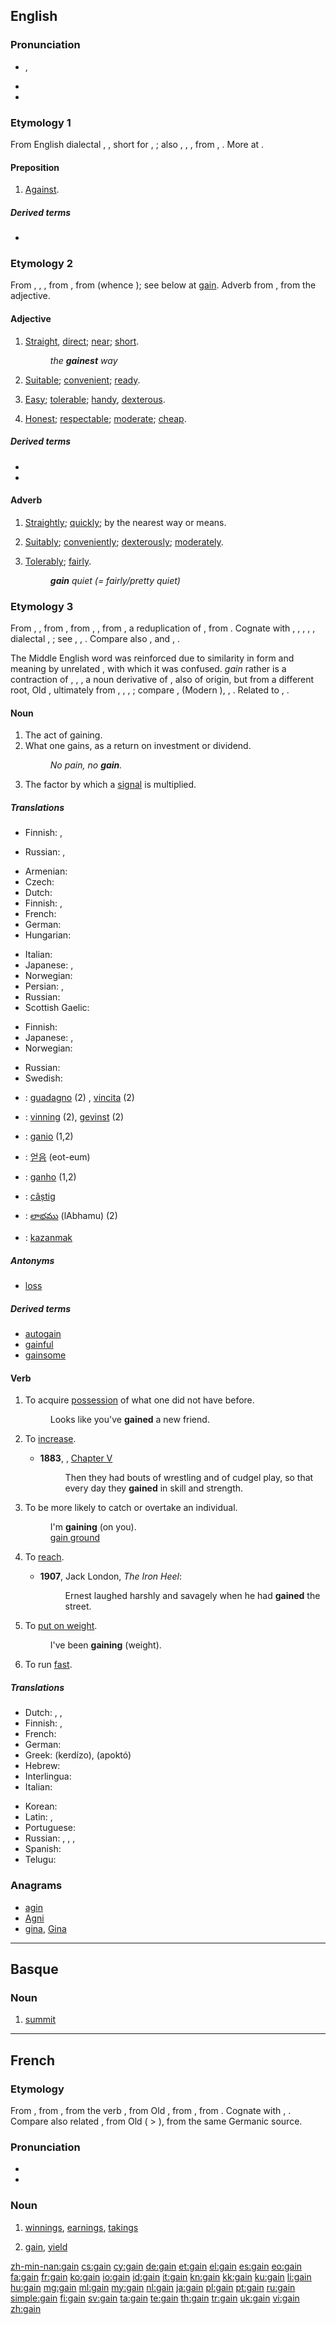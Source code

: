 ==English==

===Pronunciation===
* {{IPA|/ɡeɪn/}}, {{X-SAMPA|/geIn/}}
* {{audio|en-us-gain.ogg|Audio (US)}}
* {{rhymes|eɪn}}

===Etymology 1===
From English dialectal {{term|gen}}, {{term|gin}}, short for {{term|again}}, {{term|agen||against}}; also {{etyl|enm|en}} {{term|gayn|lang=enm}}, {{term|gein|lang=enm}}, {{term|ȝæn||against|sc=Latinx|lang=enm}}, from {{etyl|ang|en}} {{term|gean|gēan|lang=ang}}, {{term|gegn|geġn|against|lang=ang}}. More at {{l|en|against}}.

====Preposition====
{{en-prep}}

# {{context|obsolete|lang=en}} [[against|Against]].

=====Derived terms=====
* {{l|en|gainful}}

===Etymology 2===
From {{etyl|enm|en}} {{term|gayn|lang=enm}}, {{term|gein|lang=enm}}, {{term|geyn||straight, direct, short, fit, good|lang=enm}}, from {{etyl|non|en}} {{term|gegn||straight, direct, short, ready, serviceable, kindly|lang=non}}, from {{term|gegn||pos=adverb|opposite, against|lang=non}} (whence {{term|gagna||to go against, meet, suit, be meet|lang=non}}); see below at [[gain#Etymology_3|gain]]. Adverb from {{etyl|enm|en}} {{term|gayne||fitly, quickly|lang=enm}}, from the adjective.

====Adjective====
{{en-adj}}

# {{context|obsolete|lang=en}} [[straight|Straight]], [[direct]]; [[near]]; [[short]].
#: ''the '''gainest''' way ''
# {{context|obsolete|lang=en}} [[suitable|Suitable]]; [[convenient]]; [[ready]].
# {{context|dialectal|lang=en}} [[easy|Easy]]; [[tolerable]]; [[handy]], [[dexterous]].
# {{context|dialectal|lang=en}} [[honest|Honest]]; [[respectable]]; [[moderate]]; [[cheap]].

=====Derived terms=====
* {{l|en|gainly}}
* {{l|en|gainsome}}

====Adverb====
{{en-adv}}

# {{context|obsolete|lang=en}} [[straightly|Straightly]]; [[quickly]]; by the nearest way or means.
# {{context|dialectal|lang=en}} [[suitably|Suitably]]; [[conveniently]]; [[dexterously]]; [[moderately]].
# {{context|dialectal|lang=en}} [[tolerably|Tolerably]]; [[fairly]].
#: '''''gain''' quiet (= fairly/pretty quiet)''

===Etymology 3===
From {{etyl|enm|en}} {{term|gain|lang=enm}}, {{term|gein||profit, advantage|lang=enm}}, from {{etyl|non|en}} {{term|gagn||benefit, advantage, use|lang=non}}, from {{etyl|gem-pro|en}} {{recons|gagną|lang=gem-pro}}, {{recons|gaganą||gain, profit", literally "return|lang=gem-pro}}, from {{etyl|gem-pro|en}} {{recons|gagana||back, against, in return|lang=gem-pro}}, a reduplication of {{etyl|gem-pro|en}} {{recons|ga-||with, together|lang=gem-pro}}, from {{etyl|ine-pro|en}} {{recons|kom||next to, at, with, along|lang=ine-pro}}. Cognate with {{etyl|is|-}} {{term|gagn||gain, advantage, use|lang=is}}, {{etyl|sv|-}} {{term|gagn||benefit, profit|lang=sv}}, {{etyl|da|-}} {{term|gavn||gain, profit, success|lang=da}}, {{etyl|got|-}} {{term|𐌲𐌰𐌲𐌴𐌹𐌲𐌰𐌽||tr=gageigan|to gain, profit|lang=got}}, {{etyl|non|-}} {{term|gegn||ready|lang=non}}, {{etyl|sv|-}} dialectal {{term|gen||useful, noteful|lang=sv}}, {{etyl|la|-}} {{term|cum||with|lang=la}}; see {{l|en|gain-}}, {{l|en|again}}, {{l|en|against}}. Compare also {{etyl|enm|-}} {{term|gainen||to be of use, profit, avail|lang=enm}}, {{etyl|is|-}} and {{etyl|sv|-}} {{term|gagna||to avail, help|lang=is|lang=sv}}, {{etyl|da|-}} {{term|gavne||to benefit|lang=da}}.

The Middle English word was reinforced due to similarity in form and meaning by unrelated {{etyl|frm|-}} {{term|gain||advancement, cultivation|lang=frm}}, with which it was confused. {{etyl|frm|-}} ''gain'' rather is a contraction of {{etyl|fro|-}} {{term|gaaing|lang=fro}}, {{term|gaaigne|lang=fro}}, {{term|gaigne|lang=fro}}, a noun derivative of {{term|gaaignier||to till, earn, win|lang=fro}}, also of {{etyl|gem|en}} origin, but from a different root, Old {{etyl|frk|-}} {{recons|waidanjan|waidanjan|to pasture, graze, hunt for food|lang=frk}}, ultimately from {{etyl|gem-pro|en}} {{recons|waiþiz|lang=gem-pro}}, {{recons|waiþī|lang=gem-pro}}, {{recons|waiþō|lang=gem-pro}}, {{recons|waiþijō||pasture, field, hunting ground|lang=gem-pro}}; compare {{etyl|goh|-}} {{term|weidon|weidōn|lang=goh}}, {{term|weidanon|weidanōn|to hunt, forage for food|lang=goh}} (Modern {{etyl|de|-}} {{term|Weide||pasture|lang=de}}), {{etyl|non|-}} {{term|veiða||to catch, hunt|lang=non}}, {{etyl|ang|-}} {{term|wæþan|wǣþan|to hunt, chase, pursue|lang=ang}}. Related to {{l|en|wathe}}, {{l|en|wide}}.

====Noun====
{{en-noun}}

# The act of gaining.
# What one gains, as a return on investment or dividend.
#: ''No pain, no '''gain'''.''
# {{context|electronics|lang=en}} The factor by which a [[signal]] is multiplied.

=====Translations=====
{{trans-top|act of gaining}}
* Finnish: {{t-|fi|voittaminen}}, {{t+|fi|voitto}}
{{trans-mid}}
* Russian: {{t+|ru|получение|n|tr=polučénije}}, {{t+|ru|приобретение|n|tr=priobreténije}}
{{trans-bottom}}

{{trans-top|what one gains (profit)}}
* Armenian: {{t-|hy|վաստակ|tr=vastak}}
* Czech: {{t-|cs|zisk|m}}
* Dutch: {{t+|nl|winst|f}}
* Finnish: {{t+|fi|voitto}}, {{t+|fi|hyöty}}
* French: {{t+|fr|gain|m}}
* German: {{t+|de|Gewinn|m}}
* Hungarian: {{t+|hu|haszon}}
{{trans-mid}}
* Italian: {{t+|it|lucro|m}}
* Japanese: {{t+|ja|進展|tr=shinten}}, {{t+|ja|進歩|tr=shinpo}}
* Norwegian: {{t+|no|utbytte|n}}
* Persian: {{t+|fa|سود|tr=sud}}, {{t+|fa|بهره|tr=bahra}}
* Russian: {{t+|ru|прибыль|f|tr=príbyl'}}
* Scottish Gaelic: {{t-|gd|prothaid|f}}
{{trans-bottom}}

{{trans-top|factor by which signal is multiplied}}
* Finnish: {{t-|fi|vahvistus}}
* Japanese: {{t-|ja|利得|tr=ritoku}}, {{t-|ja|増幅率|tr=zōfuku-ritsu}}
* Norwegian: {{t-|no|forsterkning|m|f}}
{{trans-mid}}
* Russian: {{t+|ru|усиление|n|tr=usilénije}}
* Swedish: {{t+|sv|förstärkning}}
{{trans-bottom}}

{{checktrans-top}}
<!--added {{ttbc}}s here.-->
* {{ttbc|it}}: [[guadagno]] (2) {{m}}, [[vincita]] {{f}} (2)
* {{ttbc|no}}: [[vinning]] {{m}} (2), [[gevinst]] {{m}} (2)
* {{ttbc|ia}}: [[ganio]] (1,2)
* {{ttbc|ko}}: [[얻음]] (eot-eum)
* {{ttbc|pt}}: [[ganho]] {{m}} (1,2)
* {{ttbc|ro}}: [[câștig]] {{n}}
* {{ttbc|te}}: [[లాభము]] (lAbhamu) (2)
* {{ttbc|tr}}: [[kazanmak]]
{{trans-bottom}}

=====Antonyms=====
* [[loss]]

=====Derived terms=====
* [[autogain]]
* [[gainful]]
* [[gainsome]]

====Verb====
{{en-verb}}

# {{context|transitive|lang=en}} To acquire [[possession]] of what one did not have before.
#: Looks like you've '''gained''' a new friend.
# {{context|transitive|lang=en}} To [[increase]].
#* '''1883''', {{w|Howard Pyle}}, ''{{w|The Merry Adventures of Robin Hood}}'' [[s:The Merry Adventures of Robin Hood/Chapter V|Chapter V]]
#*: Then they had bouts of wrestling and of cudgel play, so that every day they '''gained''' in skill and strength.
# {{context|intransitive|lang=en}} To be more likely to catch or overtake an individual.
#: I'm '''gaining''' (on you).
#: [[gain ground]]
# {{context|transitive|lang=en}} To [[reach]].
#* '''1907''', Jack London, ''The Iron Heel'':
#*: Ernest laughed harshly and savagely when he had '''gained''' the street.
# {{context|intransitive|lang=en}} To [[put on weight]].
#: I've been '''gaining''' (weight).
# {{context|of a clock or watch|lang=en}} To run [[fast]].

=====Translations=====
{{trans-top| acquire }}
* Dutch: {{t+|nl|verkrijgen}}, {{t+|nl|winnen}}, {{t+|nl|bekomen}}
* Finnish: {{t+|fi|saavuttaa}}, {{t-|fi|päästä päämäärään}}
* French: {{t+|fr|gagner}}
* German: {{t+|de|gewinnen}}
* Greek: {{t+|el|κερδίζω}} (kerdízo), {{t+|el|αποκτώ}} (apoktó)
* Hebrew: {{t+|he|קיבל}}
* Interlingua: {{t-|ia|ganiar}}
* Italian: {{t+|it|guadagnare}}
{{trans-mid}}
* Korean: {{t+|ko|얻다|tr=eot-da}}
* Latin: {{t+|la|teneo}}, {{t-|la|lucror}}
* Portuguese: {{t+|pt|ganhar}}
* Russian: {{t+|ru|получать|tr=polučát'}} {{impf}}, {{t+|ru|получить|tr=polučít'}} {{pf.}}, {{t+|ru|приобретать|tr=priobretát'}}, {{t+|ru|приобрести|tr=priobrestí}}
* Spanish: {{t+|es|ganar}}
* Telugu: {{t+|te|పొందు|tr=pomdu}}
{{trans-bottom}}

===Anagrams===
* [[agin#English|agin]]
* [[Agni#English|Agni]]
* [[gina#English|gina]], [[Gina#English|Gina]]

----

==Basque==

===Noun===
{{head|eu|noun}}

# [[summit]]

----

==French==

===Etymology===
From {{etyl|frm|fr}} {{term|gain|lang=frm}}, from {{etyl|fro|fr}} {{term|gaaing|lang=fro}}, from the verb {{term|gaaingnier||to earn, gain, seize, conquer by force|lang=fro}}, from Old {{etyl|frk|fr}} {{recons|waidanjan||to graze, forage, hunt|lang=frk}}, from {{etyl|gem-pro|fr}} {{recons|waiþō||a hunt, pasture, food|lang=gem-pro}}, from {{etyl|ine-pro|fr}} {{recons|weye-||to go, seek, crave, hunt, desire, drive|lang=ine-pro}}. Cognate with {{etyl|goh|-}} {{term|weidanōn||to hunt, chase|lang=goh}}, {{etyl|de|-}} {{term|Weide||pasture, pasturage|lang=de}}. Compare also related {{etyl|fro|-}} {{term|gain||harvest time, revival|lang=fro}}, from Old {{etyl|frk|-}} {{recons|waida||income, food, fodder|lang=frk}} ( > {{etyl|fr|-}} {{term|regain|lang=fr}}), from the same Germanic source.

===Pronunciation===
* {{IPA|/ɡɛ̃/|lang=fr}}
* {{audio|Fr-gain.ogg|Audio}}

===Noun===
{{fr-noun|m}}

# {{context|usually in plural|lang=fr}} [[winnings]], [[earnings]], [[takings]]
# {{context|finance|lang=fr}} [[#English|gain]], [[yield]]

[[zh-min-nan:gain]]
[[cs:gain]]
[[cy:gain]]
[[de:gain]]
[[et:gain]]
[[el:gain]]
[[es:gain]]
[[eo:gain]]
[[fa:gain]]
[[fr:gain]]
[[ko:gain]]
[[io:gain]]
[[id:gain]]
[[it:gain]]
[[kn:gain]]
[[kk:gain]]
[[ku:gain]]
[[li:gain]]
[[hu:gain]]
[[mg:gain]]
[[ml:gain]]
[[my:gain]]
[[nl:gain]]
[[ja:gain]]
[[pl:gain]]
[[pt:gain]]
[[ru:gain]]
[[simple:gain]]
[[fi:gain]]
[[sv:gain]]
[[ta:gain]]
[[te:gain]]
[[th:gain]]
[[tr:gain]]
[[uk:gain]]
[[vi:gain]]
[[zh:gain]]